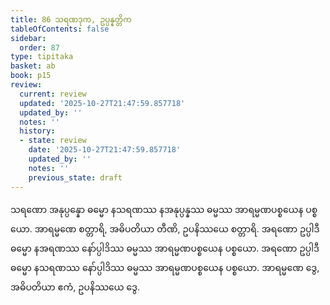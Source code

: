 ```yaml
---
title: 86 သရဏဒုက, ဥပ္ပန္နတ္တိက
tableOfContents: false
sidebar:
  order: 87
type: tipitaka
basket: ab
book: p15
review:
  current: review
  updated: '2025-10-27T21:47:59.857718'
  updated_by: ''
  notes: ''
  history:
  - state: review
    date: '2025-10-27T21:47:59.857718'
    updated_by: ''
    notes: ''
    previous_state: draft
---
```



<ReviewStatus review={frontmatter.review} showDetails={true} />

<HypothesisAnnotation frontmatter={frontmatter} />

<DynamicBreadcrumb />

<Division number="98" book="p15" e="ch" v="40" p="242">

<Paragraph number="271" book="p15">
သရဏော အနုပ္ပန္နော ဓမ္မော နသရဏဿ နအနုပ္ပန္နဿ ဓမ္မဿ အာရမ္မဏပစ္စယေန ပစ္စယော. အာရမ္မဏေ စတ္တာရိ, အဓိပတိယာ တီဏိ, ဥပနိဿယေ စတ္တာရိ.
</Paragraph>

<Paragraph number="272" book="p15">
အရဏော ဥပ္ပါဒီ ဓမ္မော နအရဏဿ နော်ပ္ပါဒိဿ ဓမ္မဿ အာရမ္မဏပစ္စယေန ပစ္စယော. အရဏော ဥပ္ပါဒီ ဓမ္မော နသရဏဿ နော်ပ္ပါဒိဿ ဓမ္မဿ အာရမ္မဏပစ္စယေန ပစ္စယော. အာရမ္မဏေ ဒွေ, အဓိပတိယာ ဧကံ, ဥပနိဿယေ ဒွေ.
</Paragraph>
</Division>